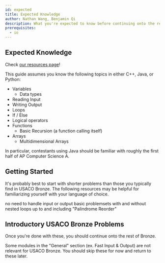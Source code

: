 ```yaml
---
id: expected
title: Expected Knowledge
author: Nathan Wang, Benjamin Qi
description: What you're expected to know before continuing onto the rest of USACO Bronze.
prerequisites:
  - io
---
```




## Expected Knowledge

<Info title="What if I'm not comfortable with basic coding (yet)?">

Check [our resources page](/general/resources-learning-to-code)!

</Info>

This guide assumes you know the following topics in either C++, Java, or Python:

- Variables
  - Data types
- Reading Input
- Writing Output
- Loops
- If / Else
- Logical operators
- Functions
  - Basic Recursion (a function calling itself)
- Arrays
  - Multidimensional Arrays

In particular, contestants using Java should be familiar with roughly the first half of AP Computer Science A.

## Getting Started

It's probably best to start with shorter problems than those you typically find in USACO Bronze. The following resources may be helpful for familiarizing yourself with your language of choice.

<!-- Resources below (including starred ones) are optional. -->

<Resources>
	<Resource
		source="CodeSignal"
		title="Arcade, Interview Practice"
		url="https://codesignal.com/"
	>
		no need to handle input or output
	</Resource>
	<Resource
		source="VPlanet"
		title="Learn to Code"
		url="https://www.vplanetcoding.com/course1"
	>
		basic problemsets with and without nested loops
	</Resource>
	<Resource
		source="CSES"
		title="Introductory Problems"
		url="https://cses.fi/problemset/list/"
	>
		up to and including "Palindrome Reorder"
	</Resource>
</Resources>

## Introductory USACO Bronze Problems

<!-- The following problems require relatively little programming experience and no algorithmic knowledge. -->

<Problems problems={problems.general} />

Once you're done with these, you should continue onto the rest of Bronze.

<Warning>

Some modules in the "General" section (ex. Fast Input & Output) are not relevant for USACO Bronze. You should skip these for now and return to these later.

<!-- However, make sure to check [Code Conventions](/general/code-con) for the templates that will be used for code snippets in later modules!
 -->

</Warning>
